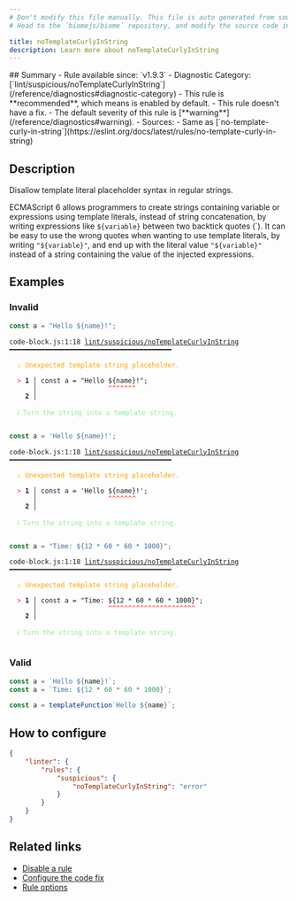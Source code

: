 ```yaml
---
# Don't modify this file manually. This file is auto generated from source, and you will lose your changes next time the website is built.
# Head to the `biomejs/biome` repository, and modify the source code in there.

title: noTemplateCurlyInString
description: Learn more about noTemplateCurlyInString
---
```


<Tabs>
<TabItem label="JavaScript (and super languages)" icon="seti:javascript">
## Summary
- Rule available since: `v1.9.3`
- Diagnostic Category: [`lint/suspicious/noTemplateCurlyInString`](/reference/diagnostics#diagnostic-category)
- This rule is **recommended**, which means is enabled by default.
- This rule doesn't have a fix.
- The default severity of this rule is [**warning**](/reference/diagnostics#warning).
- Sources: 
  - Same as [`no-template-curly-in-string`](https://eslint.org/docs/latest/rules/no-template-curly-in-string)

## Description
Disallow template literal placeholder syntax in regular strings.

ECMAScript 6 allows programmers to create strings containing variable or expressions using template literals,
instead of string concatenation, by writing expressions like `${variable}` between two backtick quotes (\`).
It can be easy to use the wrong quotes when wanting to use template literals, by writing `"${variable}"`,
and end up with the literal value `"${variable}"` instead of a string containing the value of the injected expressions.

## Examples

### Invalid

```js
const a = "Hello ${name}!";
```

<pre class="language-text"><code class="language-text">code-block.js:1:18 <a href="https://biomejs.dev/linter/rules/no-template-curly-in-string">lint/suspicious/noTemplateCurlyInString</a> ━━━━━━━━━━━━━━━━━━━━━━━━━━━━━━━━━━━━━━━━━<br /><br />  <strong><span style="color: Orange;">⚠</span></strong> <span style="color: Orange;">Unexpected template string placeholder.</span><br />  <br />  <strong><span style="color: Tomato;">&gt;</span></strong> <strong>1 │ </strong>const a = &quot;Hello $&#123;name&#125;!&quot;;<br />   <strong>   │ </strong>                 <strong><span style="color: Tomato;">^</span></strong><strong><span style="color: Tomato;">^</span></strong><strong><span style="color: Tomato;">^</span></strong><strong><span style="color: Tomato;">^</span></strong><strong><span style="color: Tomato;">^</span></strong><strong><span style="color: Tomato;">^</span></strong><strong><span style="color: Tomato;">^</span></strong><br />    <strong>2 │ </strong><br />  <br />  <strong><span style="color: lightgreen;">ℹ</span></strong> <span style="color: lightgreen;">Turn the string into a template string.</span><br />  <br /></code></pre>

```js
const a = 'Hello ${name}!';
```

<pre class="language-text"><code class="language-text">code-block.js:1:18 <a href="https://biomejs.dev/linter/rules/no-template-curly-in-string">lint/suspicious/noTemplateCurlyInString</a> ━━━━━━━━━━━━━━━━━━━━━━━━━━━━━━━━━━━━━━━━━<br /><br />  <strong><span style="color: Orange;">⚠</span></strong> <span style="color: Orange;">Unexpected template string placeholder.</span><br />  <br />  <strong><span style="color: Tomato;">&gt;</span></strong> <strong>1 │ </strong>const a = 'Hello $&#123;name&#125;!';<br />   <strong>   │ </strong>                 <strong><span style="color: Tomato;">^</span></strong><strong><span style="color: Tomato;">^</span></strong><strong><span style="color: Tomato;">^</span></strong><strong><span style="color: Tomato;">^</span></strong><strong><span style="color: Tomato;">^</span></strong><strong><span style="color: Tomato;">^</span></strong><strong><span style="color: Tomato;">^</span></strong><br />    <strong>2 │ </strong><br />  <br />  <strong><span style="color: lightgreen;">ℹ</span></strong> <span style="color: lightgreen;">Turn the string into a template string.</span><br />  <br /></code></pre>

```js
const a = "Time: ${12 * 60 * 60 * 1000}";
```

<pre class="language-text"><code class="language-text">code-block.js:1:18 <a href="https://biomejs.dev/linter/rules/no-template-curly-in-string">lint/suspicious/noTemplateCurlyInString</a> ━━━━━━━━━━━━━━━━━━━━━━━━━━━━━━━━━━━━━━━━━<br /><br />  <strong><span style="color: Orange;">⚠</span></strong> <span style="color: Orange;">Unexpected template string placeholder.</span><br />  <br />  <strong><span style="color: Tomato;">&gt;</span></strong> <strong>1 │ </strong>const a = &quot;Time: $&#123;12 &#42; 60 &#42; 60 &#42; 1000&#125;&quot;;<br />   <strong>   │ </strong>                 <strong><span style="color: Tomato;">^</span></strong><strong><span style="color: Tomato;">^</span></strong><strong><span style="color: Tomato;">^</span></strong><strong><span style="color: Tomato;">^</span></strong><strong><span style="color: Tomato;">^</span></strong><strong><span style="color: Tomato;">^</span></strong><strong><span style="color: Tomato;">^</span></strong><strong><span style="color: Tomato;">^</span></strong><strong><span style="color: Tomato;">^</span></strong><strong><span style="color: Tomato;">^</span></strong><strong><span style="color: Tomato;">^</span></strong><strong><span style="color: Tomato;">^</span></strong><strong><span style="color: Tomato;">^</span></strong><strong><span style="color: Tomato;">^</span></strong><strong><span style="color: Tomato;">^</span></strong><strong><span style="color: Tomato;">^</span></strong><strong><span style="color: Tomato;">^</span></strong><strong><span style="color: Tomato;">^</span></strong><strong><span style="color: Tomato;">^</span></strong><strong><span style="color: Tomato;">^</span></strong><strong><span style="color: Tomato;">^</span></strong><strong><span style="color: Tomato;">^</span></strong><br />    <strong>2 │ </strong><br />  <br />  <strong><span style="color: lightgreen;">ℹ</span></strong> <span style="color: lightgreen;">Turn the string into a template string.</span><br />  <br /></code></pre>

### Valid

```js
const a = `Hello ${name}!`;
const a = `Time: ${12 * 60 * 60 * 1000}`;

const a = templateFunction`Hello ${name}`;
```

## How to configure
```json title="biome.json"
{
	"linter": {
		"rules": {
			"suspicious": {
				"noTemplateCurlyInString": "error"
			}
		}
	}
}

```
## Related links

- [Disable a rule](/linter/#disable-a-rule)
- [Configure the code fix](/linter#configure-the-code-fix)
- [Rule options](/linter/#rule-options)

</TabItem>
</Tabs>


